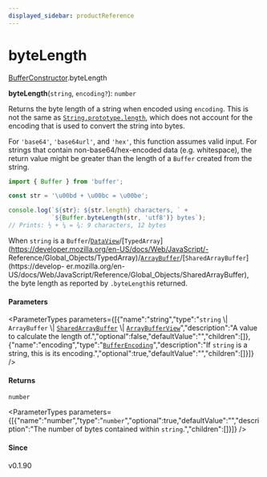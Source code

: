 ```yaml
---
displayed_sidebar: productReference
---
```



# byteLength

[BufferConstructor](../../interfaces/BufferConstructor.mdx).byteLength

**byteLength**(`string`, `encoding?`): `number`

Returns the byte length of a string when encoded using `encoding`.
This is not the same as [`String.prototype.length`](https://developer.mozilla.org/en-US/docs/Web/JavaScript/Reference/Global_Objects/String/length), which does not account
for the encoding that is used to convert the string into bytes.

For `'base64'`, `'base64url'`, and `'hex'`, this function assumes valid input.
For strings that contain non-base64/hex-encoded data (e.g. whitespace), the
return value might be greater than the length of a `Buffer` created from the
string.

```js
import { Buffer } from 'buffer';

const str = '\u00bd + \u00bc = \u00be';

console.log(`${str}: ${str.length} characters, ` +
            `${Buffer.byteLength(str, 'utf8')} bytes`);
// Prints: ½ + ¼ = ¾: 9 characters, 12 bytes
```

When `string` is a
`Buffer`/[`DataView`](https://developer.mozilla.org/en-US/docs/Web/JavaScript/Reference/Global_Objects/DataView)/[`TypedArray`](https://developer.mozilla.org/en-US/docs/Web/JavaScript/-
Reference/Global_Objects/TypedArray)/[`ArrayBuffer`](https://developer.mozilla.org/en-US/docs/Web/JavaScript/Reference/Global_Objects/ArrayBuffer)/[`SharedArrayBuffer`](https://develop-
er.mozilla.org/en-US/docs/Web/JavaScript/Reference/Global_Objects/SharedArrayBuffer), the byte length as reported by `.byteLength`is returned.

#### Parameters

<ParameterTypes parameters={[{"name":"string","type":"`string` \\| `ArrayBuffer` \\| [`SharedArrayBuffer`](../../variables/SharedArrayBuffer-1.mdx) \\| [`ArrayBufferView`](../../types/ArrayBufferView.mdx)","description":"A value to calculate the length of.","optional":false,"defaultValue":"","children":[]},{"name":"encoding","type":"[`BufferEncoding`](../../types/BufferEncoding.mdx)","description":"If `string` is a string, this is its encoding.","optional":true,"defaultValue":"","children":[]}]} />

#### Returns

`number`

<ParameterTypes parameters={[{"name":"number","type":"`number`","optional":true,"defaultValue":"","description":"The number of bytes contained within `string`.","children":[]}]} />

#### Since

v0.1.90
